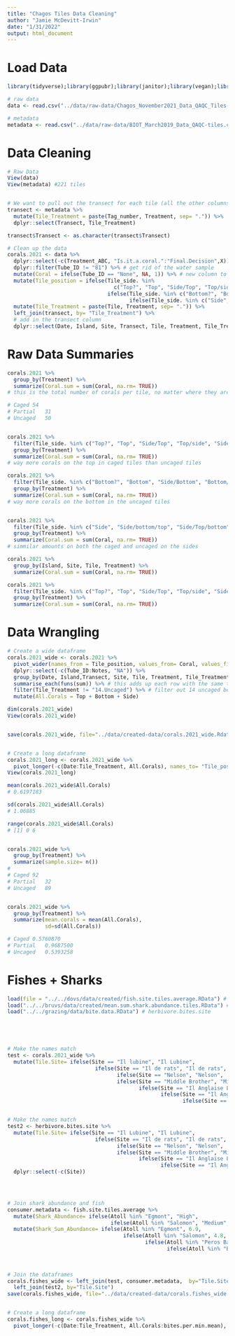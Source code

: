 ```yaml
---
title: "Chagos Tiles Data Cleaning"
author: "Jamie McDevitt-Irwin"
date: "1/31/2022"
output: html_document
---
```




# Load Data
```r
library(tidyverse);library(ggpubr);library(janitor);library(vegan);library(plotrix)

# raw data
data <- read.csv("../data/raw-data/Chagos_November2021_Data_QAQC_Tiles-lab coral_CoralCheck_RRC_Final.xlsx - Chagos_November2021_Data_QAQC_T.csv",stringsAsFactors = FALSE,na.strings=c("","NA"))

# metadata
metadata <- read.csv("../data/raw-data/BIOT_March2019_Data_QAQC-tiles.csv",stringsAsFactors = FALSE,na.strings=c("","NA"))
```




# Data Cleaning
```r
# Raw Data
View(data)
View(metadata) #221 tiles


# We want to pull out the transect for each tile (all the other columns are filled in from the metadata)
transect <- metadata %>%
  mutate(Tile_Treatment = paste(Tag_number, Treatment, sep= ".")) %>%
  dplyr::select(Transect, Tile_Treatment)

transect$Transect <- as.character(transect$Transect)

# Clean up the data
corals.2021 <- data %>%
  dplyr::select(-c(Treatment_ABC, "Is.it.a.coral.":"Final.Decision",X)) %>% # get rid of silly columns
  dplyr::filter(Tube_ID != "81") %>% # get rid of the water sample
  mutate(Coral = ifelse(Tube_ID == "None", NA, 1)) %>% # new column to calculate corals
  mutate(Tile_position = ifelse(Tile_side. %in% 
                                  c("Top?", "Top", "Side/Top", "Top/side", "Side/top"), "Top", 
                                ifelse(Tile_side. %in% c("Bottom?", "Bottom", "Side/Bottom", "Bottom/side", "Side/bottom", "bottom/side", "Bottom (side??)", "Bottom ", "Botttom "), "Bottom",
                                       ifelse(Tile_side. %in% c("Side", "Side/bottom/top", "Side/Top/bottom", "Top/side/bottom"), "Side", "NA")))) %>% # keep these ones for now, but can always change our definition 
  mutate(Tile_Treatment = paste(Tile, Treatment, sep= ".")) %>%
  left_join(transect, by= "Tile_Treatment") %>%
  # add in the transect column
  dplyr::select(Date, Island, Site, Transect, Tile, Treatment, Tile_Treatment, Tube_ID, Tile_side., Tile_position, Diameter, Coral, Coral_size_bin, Notes) # reorder the columns
```





# Raw Data Summaries
```r
corals.2021 %>%
  group_by(Treatment) %>%
  summarize(Coral.sum = sum(Coral, na.rm= TRUE)) 
# this is the total number of corals per tile, no matter where they are found on the tile

# Caged	54		
# Partial	31		
# Uncaged	50	


corals.2021 %>%
  filter(Tile_side. %in% c("Top?", "Top", "Side/Top", "Top/side", "Side/top")) %>%
  group_by(Treatment) %>%
  summarize(Coral.sum = sum(Coral, na.rm= TRUE))
# way more corals on the top in caged tiles than uncaged tiles

corals.2021 %>%
  filter(Tile_side. %in% c("Bottom?", "Bottom", "Side/Bottom", "Bottom/side", "Side/bottom", "bottom/side", "Bottom (side??)", "Bottom ", "Botttom ")) %>%
  group_by(Treatment) %>%
  summarize(Coral.sum = sum(Coral, na.rm= TRUE))
# way more corals on the bottom in the uncaged tiles


corals.2021 %>%
  filter(Tile_side. %in% c("Side", "Side/bottom/top", "Side/Top/bottom", "Top/side/bottom")) %>%
  group_by(Treatment) %>%
  summarize(Coral.sum = sum(Coral, na.rm= TRUE))
# simmilar amounts on both the caged and uncaged on the sides 

corals.2021 %>%
  group_by(Island, Site, Tile, Treatment) %>%
  summarize(Coral.sum = sum(Coral, na.rm= TRUE))

corals.2021 %>%
  filter(Tile_side. %in% c("Top?", "Top", "Side/Top", "Top/side", "Side/top")) %>%
  group_by(Treatment) %>%
  summarize(Coral.sum = sum(Coral, na.rm= TRUE))

```

# Data Wrangling
```r
# Create a wide dataframe
corals.2021_wide <- corals.2021 %>%
  pivot_wider(names_from = Tile_position, values_from= Coral, values_fill=0) %>%
  dplyr::select(-c(Tube_ID:Notes, "NA")) %>%
  group_by(Date, Island,Transect, Site, Tile, Treatment, Tile_Treatment) %>%
  summarise_each(funs(sum)) %>% # this adds up each row with the same tile/treatment
  filter(Tile_Treatment != "14.Uncaged") %>% # filter out 14 uncaged because it was found flipped and it looked like the bottom and the top were the same in terms of percent cover
  mutate(All.Corals = Top + Bottom + Side) 

dim(corals.2021_wide)
View(corals.2021_wide)


save(corals.2021_wide, file="../data/created-data/corals.2021_wide.Rdata")


# Create a long dataframe
corals.2021_long <- corals.2021_wide %>%
  pivot_longer(-c(Date:Tile_Treatment, All.Corals), names_to= "Tile_position", values_to= "Coral") 
View(corals.2021_long)
```


```r
mean(corals.2021_wide$All.Corals)
# 0.6197183

sd(corals.2021_wide$All.Corals)
# 1.06885

range(corals.2021_wide$All.Corals)
# [1] 0 6


corals.2021_wide %>%
  group_by(Treatment) %>%
  summarize(sample.size= n())
# 
# Caged	92		
# Partial	32		
# Uncaged	89	


corals.2021_wide %>%
  group_by(Treatment) %>%
  summarize(mean.corals = mean(All.Corals),
            sd=sd(All.Corals))

# Caged	0.5760870		
# Partial	0.9687500		
# Uncaged	0.5393258	
```


# Fishes + Sharks
```r
load(file = "../../dovs/data/created/fish.site.tiles.average.RData") # fish.site.tiles.average
load("../../bruvs/data/created/mean.sum.shark.abundance.tiles.RData") # mean.shark.abundance.tiles
load("../../grazing/data/bite.data.RData") # herbivore.bites.site





# Make the names match
test <- corals.2021_wide %>%
  mutate(Tile.Site= ifelse(Site == "Il lubine", "Il Lubine",
                            ifelse(Site == "Il de rats", "Il de rats",
                                   ifelse(Site == "Nelson", "Nelson",
                                   ifelse(Site == "Middle Brother", "Middle Brother",
                                          ifelse(Site == "Il Anglaise Lagoon", "Salomon lagoon",
                                                 ifelse(Site == "Il Anglaise Seaward", "Salomon seaward",
                                                        ifelse(Site == "Il Poule Lagoon", "Peros Banhos Lagoon", "Peros Banhos Seaward"))))))))


# Make the names match
test2 <- herbivore.bites.site %>%
  mutate(Tile.Site= ifelse(Site == "Il Lubine", "Il Lubine",
                            ifelse(Site == "Il de rats", "Il de rats",
                                   ifelse(Site == "Nelson", "Nelson",
                                   ifelse(Site == "Middle Brother", "Middle Brother",
                                          ifelse(Site == "Il Anglaise Lagoon", "Salomon lagoon",
                                                 ifelse(Site == "Il Anglaise Seaward", "Salomon seaward","Peros Banhos Seaward"))))))) %>%
  dplyr::select(-c(Site))

  


# Join shark abundance and fish 
consumer.metadata <- fish.site.tiles.average %>% 
  mutate(Shark_Abundance= ifelse(Atoll %in% "Egmont", "High", 
                                 ifelse(Atoll %in% "Salomon", "Medium", "Low"))) %>% 
  mutate(Shark_Sum_Abundance= ifelse(Atoll %in% "Egmont", 6.9, 
                                     ifelse(Atoll %in% "Salomon", 4.8, 
                                            ifelse(Atoll %in% "Peros Banhos", 3.8, 
                                                   ifelse(Atoll %in% "Brothers", 2.9, 3.1)))))

  
  
# Join the dataframes
corals.fishes_wide <- left_join(test, consumer.metadata,  by="Tile.Site") %>%
  left_join(test2, by="Tile.Site")
save(corals.fishes_wide, file="../data/created-data/corals.fishes_wide.Rdata")


# Create a long dataframe
corals.fishes_long <- corals.fishes_wide %>%
  pivot_longer(-c(Date:Tile_Treatment, All.Corals:bites.per.min.mean), names_to= "Tile_position", values_to= "Coral")
```

